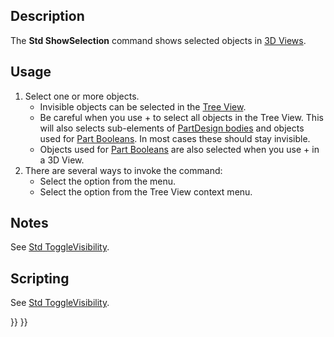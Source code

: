 <languages/>
<translate>

<!--T:1-->
{{Docnav
|[[Std_ToggleVisibility|ToggleVisibility]]
|[[Std_HideSelection|HideSelection]]
|[[Std_View_Menu|Std View Menu]]
|IconL=Std_ToggleVisibility.svg
|IconR=Std_HideSelection.svg
|IconC=Freecad.svg
}}

<!--T:2-->
{{GuiCommand
|Name=Std ShowSelection
|MenuLocation=View → Visibility → Show selection
|Workbenches=All
|SeeAlso=[[Std_ToggleVisibility|Std ToggleVisibility]], [[Std_HideSelection|Std HideSelection]], [[Std_ToggleObjects|Std ToggleObjects]], [[Std_ShowObjects|Std ShowObjects]], [[Std_HideObjects|Std HideObjects]]
}}

==Description== <!--T:3-->

<!--T:4-->
The '''Std ShowSelection''' command shows selected objects in [[3D_View|3D Views]].

==Usage== <!--T:5-->

<!--T:6-->
# Select one or more objects.
#* Invisible objects can be selected in the [[Tree_View|Tree View]].
#* Be careful when you use {{KEY|Ctrl}}+{{KEY|A}} to select all objects in the Tree View. This will also selects sub-elements of [[PartDesign_Body|PartDesign bodies]] and objects used for [[Part_Boolean|Part Booleans]]. In most cases these should stay invisible.
#* Objects used for [[Part_Boolean|Part Booleans]] are also selected when you use {{KEY|Ctrl}}+{{KEY|A}} in a 3D View.
# There are several ways to invoke the command:
#* Select the {{MenuCommand|View → Visibility → [[Image:Std_ShowSelection.svg|16px]] Show selection}} option from the menu.
#* Select the {{MenuCommand|[[Image:Std_ShowSelection.svg|16px]] Show selection}} option from the Tree View context menu.

==Notes== <!--T:7-->

<!--T:13-->
See [[Std_ToggleVisibility#Notes|Std ToggleVisibility]].

==Scripting== <!--T:9-->

<!--T:14-->
See [[Std_ToggleVisibility#Scripting|Std ToggleVisibility]].


<!--T:12-->
{{Docnav
|[[Std_ToggleVisibility|ToggleVisibility]]
|[[Std_HideSelection|HideSelection]]
|[[Std_View_Menu|Std View Menu]]
|IconL=Std_ToggleVisibility.svg
|IconR=Std_HideSelection.svg
|IconC=Freecad.svg
}}

</translate>
{{Std_Base_navi{{#translation:}}}}
{{Userdocnavi{{#translation:}}}}